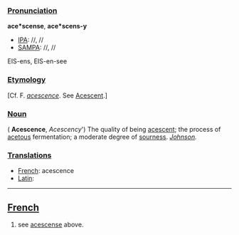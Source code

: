 ===[[Pronunciation]]===

'''ace*scense''', '''ace*scens-y'''
*[[IPA]]: //, //
*[[SAMPA]]: //, //
EIS-ens, EIS-en-see
===[[Etymology]]===

[Cf. F. ''[[acescence]]''. See [[Acescent]].]
===[[Noun]]===

( '''Acescence''', ''Acescency''')
The quality of being [[acescent]]; the process of [[acetous]] fermentation; a moderate degree of [[sourness]]. ''[[Johnson]].''
===[[Translations]]===

*[[French]]: acescence
*[[Latin]]:
----
==[[French]]==

#see [[acescense]] above.